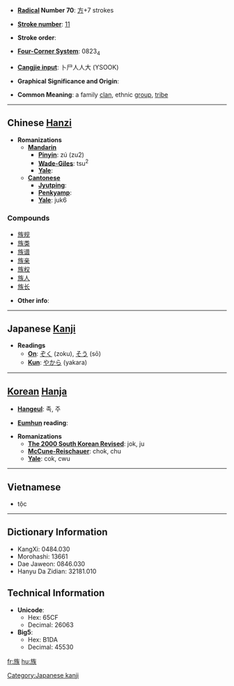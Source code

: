 * '''[[Wiktionary:Chinese radical index| Radical]] Number 70''': [[Wiktionary:Chinese radical index 方|方]]+7 strokes

* '''[[Wiktionary:Chinese total strokes index|Stroke number]]''': [[Wiktionary:Chinese total strokes index 11|11]]

* '''Stroke order''': 

* '''[[Wiktionary:Chinese four corner index|Four-Corner System]]''': 0823<sub>4</sub>

* '''[[Wiktionary:Chinese Cangjie index|Cangjie input]]''': 卜尸人人大 (YSOOK)

* '''Graphical Significance and Origin''': 

* '''Common Meaning''': a family [[clan]], ethnic [[group]], [[tribe]]

----

== Chinese [[Hanzi]] ==

* '''Romanizations'''
** '''[[Mandarin]]'''
*** '''[[Pinyin]]''': zú (zu2)
*** '''[[Wade-Giles]]''': tsu<sup>2</sup>
*** '''[[Yale]]''': 
** '''[[Cantonese]]'''
*** '''[[Jyutping]]''':
*** '''[[Penkyamp]]''': 
*** '''[[Yale]]''': juk6

===Compounds===
*[[族规]]
*[[族类]]
*[[族谱]]
*[[族亲]]
*[[族权]]
*[[族人]]
*[[族长]]

* '''Other info''': 

----

== Japanese [[Kanji]] ==

* '''Readings'''
** '''[[On]]''': [[ぞく]] (zoku), [[そう]] (sō)
** '''[[Kun]]''': [[やから]] (yakara)
 
[[Category:Japanese kanji]]
----

== [[Korean]] [[Hanja]] ==

* '''[[Hangeul]]''': 족, 주

* '''[[Eumhun]] reading''': 

* '''Romanizations'''
** '''[[The 2000 South Korean Revised Romanization|The 2000 South Korean Revised]]''': jok, ju
** '''[[McCune-Reischauer]]''': chok, chu
** '''[[Yale]]''': cok, cwu

----

==Vietnamese==

* tộc

----

== Dictionary Information ==

* KangXi: 0484.030
* Morohashi: 13661
* Dae Jaweon: 0846.030
* Hanyu Da Zidian: 32181.010

== Technical Information ==

* '''Unicode''':
** Hex: 65CF
** Decimal: 26063
* '''Big5''':
** Hex: B1DA
** Decimal: 45530

[[fr:族]]
[[hu:族]]